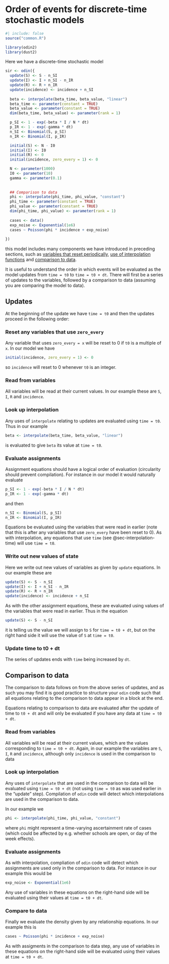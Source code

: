 # Order of events for discrete-time stochastic models {#sec-order}

```r
#| include: false
source("common.R")
```

```r
library(odin2)
library(dust2)
```

Here we have a discrete-time stochastic model

```r
sir <- odin({
  update(S) <- S - n_SI
  update(I) <- I + n_SI - n_IR
  update(R) <- R + n_IR
  update(incidence) <- incidence + n_SI
  
  beta <- interpolate(beta_time, beta_value, "linear")
  beta_time <- parameter(constant = TRUE)
  beta_value <- parameter(constant = TRUE)
  dim(beta_time, beta_value) <- parameter(rank = 1)

  p_SI <- 1 - exp(-beta * I / N * dt)
  p_IR <- 1 - exp(-gamma * dt)
  n_SI <- Binomial(S, p_SI)
  n_IR <- Binomial(I, p_IR)

  initial(S) <- N - I0
  initial(I) <- I0
  initial(R) <- 0
  initial(incidence, zero_every = 1) <- 0

  N <- parameter(1000)
  I0 <- parameter(10)
  gamma <- parameter(0.1)
  
  
  ## Comparison to data
  phi <- interpolate(phi_time, phi_value, "constant")
  phi_time <- parameter(constant = TRUE)
  phi_value <- parameter(constant = TRUE)
  dim(phi_time, phi_value) <- parameter(rank = 1)
  
  cases <- data()
  exp_noise <- Exponential(1e6)
  cases ~ Poisson(phi * incidence + exp_noise)
  
})
```

this model includes many components we have introduced in preceding sections, such as [variables that reset periodically](time.qmd#sec-reset-variables), [use of interpolation functions](interpolation.qmd#sec-interpolation-functions) and [comparison to data](data.qmd).

It is useful to understand the order in which events will be evaluated as the model updates from `time = t0` to `time = t0 + dt`. There will first be a series of updates to the variables, followed by a comparison to data (assuming you are comparing the model to data).

## Updates {#sec-order-update}

At the beginning of the update we have `time = t0` and then the updates proceed in the following order:

### Reset any variables that use `zero_every`

Any variable that uses `zero_every = x` will be reset to 0 if `t0` is a multiple of `x`. In our model we have

```r
initial(incidence, zero_every = 1) <- 0
```

so `incidence` will reset to 0 whenever `t0` is an integer.

### Read from variables

All variables will be read at their current values. In our example these are `S`, `I`, `R` and `incidence`.

### Look up interpolation

Any uses of `interpolate` relating to updates are evaluated using `time = t0`. Thus in our example

```r
beta <- interpolate(beta_time, beta_value, "linear")
```

is evaluated to give `beta` its value at `time = t0`.

### Evaluate assignments

Assignment equations should have a logical order of evaluation (circularity should prevent compilation). For instance in our model it would naturally evaluate

```r
p_SI <- 1 - exp(-beta * I / N * dt)
p_IR <- 1 - exp(-gamma * dt)
```

and then

```r
n_SI <- Binomial(S, p_SI)
n_IR <- Binomial(I, p_IR)
```

Equations be evaluated using the variables that were read in earlier (note that this is after any variables that use `zero_every` have been reset to 0). As with interpolation, any equations that use `time` (see @sec-interpolation-time) will use `time = t0`.

### Write out new values of state

Here we write out new values of variables as given by `update` equations. In our example these are

```r
update(S) <- S - n_SI
update(I) <- I + n_SI - n_IR
update(R) <- R + n_IR
update(incidence) <- incidence + n_SI
```

As with the other assignment equations, these are evaluated using values of the variables that were read in earlier. Thus in the equation

```r
update(S) <- S - n_SI
```

it is telling us the value we will assign to `S` for `time = t0 + dt`, but on the right hand side it will use the value of `S` at `time = t0`.


### Update time to t0 + dt

The series of updates ends with `time` being increased by `dt`.


## Comparison to data {#sec-order-comparison}

The comparison to data follows on from the above series of updates, and as such you may find it is good practice to structure your `odin` code such that all equations relating to the comparison to data appear in a block at the end.

Equations relating to comparison to data are evaluated after the update of time to `t0 + dt` and will only be evaluated if you have any data at `time = t0 + dt`.

### Read from variables

All variables will be read at their current values, which are the values corresponding to `time = t0 + dt`. Again, in our example the variables are `S`, `I`, `R` and `incidence`, although only `incidence` is used in the comparison to data

### Look up interpolation

Any uses of `interpolate` that are used in the comparison to data will be evaluated using `time = t0 + dt` (not using `time = t0` as was used earlier in the "update" step). Compilation of `odin` code will detect which interpolations are used in the comparison to data.

In our example we 
```r
phi <- interpolate(phi_time, phi_value, "constant")
```
where `phi` might represent a time-varying ascertainment rate of cases (which could be affected by e.g. whether schools are open, or day of the week effects).

### Evaluate assignments

As with interpolation, compliation of `odin` code will detect which assignments are used only in the comparison to data. For instance in our example this would be

```r
exp_noise <- Exponential(1e6)
```

Any use of variables in these equations on the right-hand side will be evaluated using their values at `time = t0 + dt`.


### Compare to data

Finally we evaluate the density given by any relationship equations. In our example this is

```r
cases ~ Poisson(phi * incidence + exp_noise)
```

As with assigments in the comparison to data step, any use of variables in these equations on the right-hand side will be evaluated using their values at `time = t0 + dt`.
